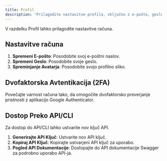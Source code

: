 ```yaml
---
title: Profil
description: 'Prilagodite nastavitve profila, vključno z e-pošto, geslom in avatarjem.'
---
```


V razdelku Profil lahko prilagodite nastavitve računa.

## Nastavitve računa

1. **Spremeni E-pošto**: Posodobite svoj e-poštni naslov.
2. **Spremeni Geslo**: Posodobite svoje geslo.
3. **Spreminjanje Avatarja**: Posodobite svojo profilno sliko.

## Dvofaktorska Avtentikacija (2FA)

Povečajte varnost računa tako, da omogočite dvofaktorsko preverjanje pristnosti z aplikacijo Google Authenticator.

## Dostop Preko API/CLI

Za dostop do API/CLI lahko ustvarite nov ključ API.

1. **Generirajte API Ključ**: Ustvarite nov API ključ.
2. **Kopiraj API Ključ**: Kopirajte ustvarjeni API ključ za uporabo.
3. **Pogled API Dokumentacije**: Dostopajte do API dokumentacije Swagger za podrobno uporabo API-ja.
